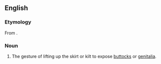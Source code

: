 ==English==
{{wikipedia}}

===Etymology===
From {{etyl|grc|en}} {{m|grc|ἀνάσυρμα}}.

===Noun===
{{en-noun|anasyrmata}}

# The gesture of lifting up the skirt or kilt to expose [[buttocks]] or [[genitalia]].